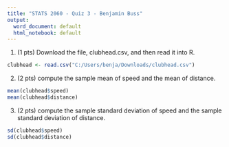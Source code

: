 ---
title: "STATS 2060 - Quiz 3 - Benjamin Buss"
output:
  word_document: default
  html_notebook: default
---

1. (1 pts) Download the file, clubhead.csv, and then read it into R.
```{r}
clubhead <- read.csv("C:/Users/benja/Downloads/clubhead.csv")
```

2. (2 pts) compute the sample mean of speed and the mean of distance.
```{r}
mean(clubhead$speed)
mean(clubhead$distance)
```

3. (2 pts) compute the sample standard deviation of speed and the sample standard deviation of distance.
```{r}
sd(clubhead$speed)
sd(clubhead$distance)
```



